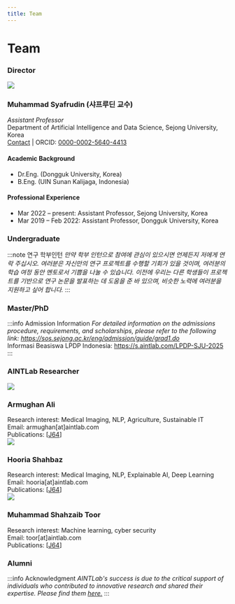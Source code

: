 ```yaml
---
title: Team
---
```


# Team

### <highlight  color="#04be58">Director</highlight>
<div class="row">
<div class="col col--2"><img src="/team/Muhammad_Syafrudin.jpg"/></div>

<div class="col col--10">
<h3>Muhammad Syafrudin (샤프루딘 교수)</h3>
<i>Assistant Professor</i>
<br/>Department of Artificial Intelligence and Data Science, Sejong University, Korea
<br/><a href="/contact">Contact</a> | ORCID: <a href="https://orcid.org/0000-0002-5640-4413" target="_blank">0000-0002-5640-4413</a>
<br/>
<h4>Academic Background</h4>
<ul>
<li>Dr.Eng. (Dongguk University, Korea)</li>
<li>B.Eng. (UIN Sunan Kalijaga, Indonesia)</li>
</ul>

<h4>Professional Experience</h4>
<ul>
<li>Mar 2022 – present: Assistant Professor, Sejong University, Korea</li>
<li>Mar 2019 – Feb 2022: Assistant Professor, Dongguk University, Korea</li>
</ul>
</div>
</div>

### <highlight  color="#0184c6">Undergraduate</highlight>


:::note 연구 학부인턴
<i>만약 학부 인턴으로 참여에 관심이 있으시면 언제든지 저에게 연락 주십시오. 여러분은 자신만의 연구 프로젝트를 수행할 기회가 있을 것이며, 여러분의 학습 여정 동안 멘토로서 기쁨을 나눌 수 있습니다. 이전에 우리는 다른 학생들이 프로젝트를 기반으로 연구 논문을 발표하는 데 도움을 준 바 있으며, 비슷한 노력에 여러분을 지원하고 싶어 합니다.</i>
:::


### <highlight  color="#0184c6">Master/PhD</highlight>


:::info Admission Information
<i>For detailed information on the admissions procedure, requirements, and scholarships, please refer to the following link: <a href="https://sos.sejong.ac.kr/eng/admission/guide/grad1.do" target="_blank">https://sos.sejong.ac.kr/eng/admission/guide/grad1.do</a> </i> 
<br/>Informasi Beasiswa LPDP Indonesia: <a href="https://s.aintlab.com/LPDP-SJU-2025" target="_blank">https://s.aintlab.com/LPDP-SJU-2025</a>
:::


### <highlight  color="#980606">AINTLab Researcher</highlight>

<div class="row">
<div class="col col--2"><img src="/team/ArmughanAli_2025.jpg"/></div>
<div class="col col--10">
<h3>Armughan Ali</h3>
Research interest: Medical Imaging, NLP, Agriculture, Sustainable IT
<br/>Email: armughan[at]aintlab.com
<br/>Publications: [<a target='_blank' alt='link' rel='noopener noreferrer' href='https://aintlab.com/publications#:~:text=https://doi.org/10.3390/math13030449'>J64</a>]
</div>
</div>

<div class="row">
<div class="col col--2"><img src="/team/HOORIASHAHBAZ_2025.jpg"/></div>
<div class="col col--10">
<h3>Hooria Shahbaz</h3>
Research interest: Medical Imaging, NLP, Explainable AI, Deep Learning
<br/>Email: hooria[at]aintlab.com
<br/>Publications: [<a target='_blank' alt='link' rel='noopener noreferrer' href='https://aintlab.com/publications#:~:text=https://doi.org/10.3390/math13030449'>J64</a>]
</div>
</div>

<div class="row">
<div class="col col--2"><img src="/team/MuhammadShahzaibToor_2025.jpg"/></div>
<div class="col col--10">
<h3>Muhammad Shahzaib Toor</h3>
Research interest: Machine learning, cyber security
<br/>Email: toor[at]aintlab.com
<br/>Publications: [<a target='_blank' alt='link' rel='noopener noreferrer' href='https://aintlab.com/publications#:~:text=https://doi.org/10.3390/math13030449'>J64</a>]
</div>
</div>


### <highlight  color="#04be58">Alumni</highlight>

:::info Acknowledgment
*AINTLab's success is due to the critical support of individuals who contributed to innovative research and shared their expertise. Please find them <a target='_blank' alt='alumni page' rel='noopener noreferrer' href='https://aintlab.com/alumni'>here.</a>*
:::


<Colabs />